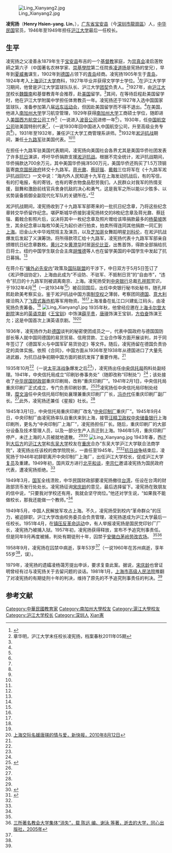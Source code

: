 [[File:Ling_Xianyang2.jpg|thumb]]

'''凌宪扬'''（'''Henry Hsien-yang. Lin'''，{{bd|1905年||1958年|9月|catIdx=L}}），[[广东省|广东省]][[宝安县|宝安县]]（今[[深圳市|深圳市]][[龍崗區|龍崗區]]）人，[[中华民国|中华民国]]官员，1946年至1949年担任[[沪江大学|沪江大学]]最后一任校长。

==生平==
凌宪扬之父凌善永1879年生于[[宝安县|宝安县]]布吉的一个[[基督教|基督教]]家庭，为[[崇真会|崇真会]]凌启莲牧師之第六子（中国著名农林学家、[[崇基學院|崇基學院]]第二任院長[[凌道扬|凌道扬]]是宪扬的堂兄），早年到[[夏威夷|夏威夷]]谋生，1902年到[[德国|德国]]占领下的[[青岛|青岛]]经商。凌宪扬1905年生于[[青岛|青岛]]，1924年考入[[上海|上海]][[沪江大学|沪江大学]]商科，1927年毕业并获得文学学士学位。<ref name=shenzhen>{{Cite web |url=http://sztqb.sznews.com/html/2008-12/22/content_461973.htm |title=凌宪扬与淞沪抗战，深圳特区报，2008年12月22日 |accessdate=2013年3月26日 |archive-date=2016年3月4日 |archive-url=https://web.archive.org/web/20160304233407/http://sztqb.sznews.com/html/2008-12/22/content_461973.htm |dead-url=no }}</ref>在沪江大学学习期间，他曾是沪江大学篮球队队长、沪江大学[[团契|团契]]负责人。<ref name=zhm>章华明，沪江大学末任校长凌宪扬，档案春秋2011年05期</ref>1927年，由[[沪江大学|沪江大学]]校长[[魏馥南|魏馥南]]和基督教青年会推荐，赴[[美国|美国]]留学。<ref name=shenzhen/>其间，在等待启程赴美国留学时，他在沪江大学附属中学担任体育教员一年。凌宪扬还于1927年入选中国国家篮球队，准备参加第八届[[远东运动会|远东运动会]]，但因赴美国留学而不得不退出。<ref name=zhm/>在美国，他进入[[南加州大学|南加州大学]]学习航空管理，1929年获得[[南加州大学|南加州大学]]工商硕士学位，随即进入[[美国|美国]][[西方航空公司|西方航空公司]]工作<ref name=shenzhen/>（一说进入[[波音公司|波音公司]]进修一年<ref name=zhm/>）。1930年，任[[中国航空公司|中国航空公司]]驻美国特别代表<ref name=shenzhen/>，（一说1930年回中国进入中国航空公司，升至高级业务专员<ref name=zhm/>）。1931年至1932年，兼任沪江大学工商管理系讲师。<ref name=zhm/>1932年[[淞沪抗战|淞沪抗战]]期间，兼任[[十九路军|十九路军]]驻美国代表。<ref name=shenzhen/><ref name=zhm/>

在担任十九路军驻美国代表期间，凌宪扬向美国社会各界尤其是美国华侨社团发表了许多[[抗日|抗日]]演讲，呼吁华侨捐款支援[[淞沪抗战|淞沪抗战]]。根据不完全统计，淞沪抗战期间，华侨捐款达700余万元，其中美国华侨捐洋500万元，美国华侨还购买了1.5万顶钢盔寄[[南京国民政府|南京国民政府]]转交十九路军。[[蒋光鼐|蒋光鼐]]、[[蔡廷锴|蔡廷锴]]、[[戴戟|戴戟]]三位将军在《十九路军淞沪抗战回忆》一文中说：“海内外人民知道十九军在上海发动抗战后，有的写信，有的打电报，有的寄钱，也有的寄衣物食品慰劳我们。人民群众对我军的热情支援，鼓舞和激励前线官兵舍身抗敌的决心和勇气，这是我军之所以能以少胜多、以劣势装备抵御全副现代化军队的关键所在。”<ref name=shenzhen/>

淞沪抗战期间，凌宪扬收到了十九路军军部寄来的一批抗日纪念章，乃将这些纪念章转交华侨留作纪念。堪萨斯城华侨接到凌宪扬转交的8枚纪念章及蒋光鼐、蔡廷锴、戴戟合影照片后，议决将其中一枚纪念章及照片赠给该埠捐款最多的[[杨菊坡|杨菊坡]]医生，其余纪念章以每枚10美元为起价进行拍卖，拍卖所得连同其他捐款一同汇到[[上海|上海]]。旧金山大中华戏院班主及演员，以及[[芝加哥|芝加哥]]女舞蹈明星[[刘科伦|刘科伦]]，在淞沪抗战爆发后发起了义演筹饷，将所得款项汇给十九路军，凌宪扬代表十九路军军部亲自颁赠抗日纪念章数枚。[[黄兴|黄兴]]之女[[黄澄华|黄澄华]]时居[[哥伦比亚|哥伦比亚]]，出售首饰，得款全部捐给抗日将士。纽约中国学生联合会主席[[胡惟德|胡惟德]]等人也在留学美国的中国学生中发起了抗日募捐。<ref name=shenzhen/>

在蒋介石“[[攘外必先安内|攘外必先安内]]”政策及[[国际联盟|国际联盟]]的干涉下，中日双方于5月5日签订了《淞沪停战协定》，上海由此成为“不设防、不驻军、不抵制日货”的“自由市”，“违令”抗日的十九路军则被调离南京、上海。凌宪扬受到[[中华民国中央银行|中央银行]]总裁[[孔祥熙|孔祥熙]]赏识，于1932年4月<ref name=shenzhen/>（一说1934年<ref name=zhm/>）被召回国后，出任中央银行秘书处秘书，随孔祥熙赴欧美考察实业。鉴于淞沪抗战中国方面[[制空权|制空权]]之薄弱，考察团同[[德国|德国]]、[[意大利|意大利]]接洽购入了[[飞霞式轰炸机|飞霞式轰炸机]]等军用物资。<ref name=shenzhen/><ref name=zhm/>上海准备在虬江口兴建虬江码头，由凌宪扬负责筹备。<ref name=zhm/>
[[File:Ling_Xianyang1.jpg|thumb]]
1935年秋，他曾经应邀在[[上海|上海]][[卡尔登大剧院|卡尔登大剧院]]演出的[[英语|英语]][[京剧|京剧]]《[[王宝钏|王宝钏]]》中饰演[[薛平贵|薛平贵]]，[[唐瑛|唐瑛]]饰演王宝钏，[[方伯奋|方伯奋]]饰演王允；这是中国首次上演英语京剧。<ref name=zhm/><ref>[http://www.ycwb.com/ePaper/xkb/html/2010-08/12/content_898028.htm 上海交际名媛唐瑛的情与爱，新快报，2010年8月12日]{{dead link|date=2017年11月 |bot=InternetArchiveBot |fix-attempted=yes }}</ref>

1936年，凌宪扬作为赴[[德国|德国]]谈判的秘密使团成员之一，代表中国政府与德国国防部长等人就中国同德国的易货贸易、信用贷款、工业合作等方面开展谈判，并于同年签订了《德国军火与中国军矿易货协定》等文件。随后，凌宪扬留在德国负责协定的具体实施。依照《合同》，中国方面从1936年至1938年从德国进口了大量先进武器，为抗日战争初期中国方面的抵抗发挥了重要作用。<ref name=shenzhen/>

1935年10月<ref name=zhm/>（一说[[太平洋战争|太平洋战争]]爆发之后<ref name=shenzhen/>），凌宪扬出任[[中央信托局|中央信托局]]购料处副经理。1941年，中央信托局成立“印刷钞券事务处”（随即改称“印制处”）<ref name=shenzhen/>；该处接收了[[中华民国财政部|中华民国财政部]]重庆印刷局，改称“重庆印刷厂”。1941年2月1日，中央信托局重庆印刷厂正式成立，专门负责印刷钞票。<ref name=yinchao>{{Cite web |url=http://shyc.cbpm.cn/qywh/qyzz/200904/t20090423_27073.html |title=枣子岚垭1号，上海印钞有限公司，于2013-03-26查阅 |access-date=2013-03-26 |archive-url=https://web.archive.org/web/20121231184851/http://shyc.cbpm.cn/qywh/qyzz/200904/t20090423_27073.html |archive-date=2012-12-31 |dead-url=yes }}</ref><ref name=shenzhen/>凌宪扬任中央信托局印制处经理，[[糜文溶|糜文溶]]任中央信托局印制处襄理兼重庆印刷厂厂长，[[冯亦代|冯亦代]]任重庆印刷厂副厂长。<ref name=shenzhen/>此外，凌宪扬还兼任《星报》社长。<ref name=zhm/>

1945年3月1日，中央信托局重庆印刷厂改名“[[中央印制厂|中央印制厂]]重庆厂”。1945年9月4日，中央印制厂由凌宪扬率队自重庆来到上海，接管[[汪精卫政权|汪精卫政权]][[中央储备银行|中央储备银行]]上海印刷所，更名为“中央印制厂上海厂”，凌宪扬担任厂长。随后，重庆印刷厂的大部分设备及技术管理人员，以及一部分生产人员迁到上海。1946年5月，重庆印刷厂停产，未迁上海的人员被就地遣散。 <ref name=yinchao/><ref name=jinyang>{{Cite web |url=http://culture.ycwb.com/2013-02/26/content_4344106_3.htm |title=“广东仔”在沪江大学，金羊网，2013-02-26 |access-date=2013-03-26 |archive-url=https://web.archive.org/web/20130506231602/http://culture.ycwb.com/2013-02/26/content_4344106_3.htm |archive-date=2013-05-06 |dead-url=yes }}</ref>
[[File:Ling_Xianyang.jpg|thumb]]
1943年春，西迁到[[大后方|大后方]]的[[沪江大学|沪江大学]]和[[东吴大学|东吴大学]]校友在[[重庆|重庆]]合办“东吴大学沪江大学联合法商学院”，凌宪扬出任该校的商学院院长，一直任至1945年。<ref>{{Cite web |url=http://www.wenming.cn/wxys/shangxi/201112/t20111229_444184.shtml |title=沪江大学，中国文明网，2011-12-29 |accessdate=2013-03-26 |archive-date=2012-08-05 |archive-url=https://web.archive.org/web/20120805070917/http://www.wenming.cn/wxys/shangxi/201112/t20111229_444184.shtml |dead-url=no }}</ref><ref name=zhm/>[[抗日战争|抗日战争]]结束后，凌宪扬于1946年初辞职离开中央印制厂上海厂，出任沪江大学校长，促成沪江大学[[复员|复员]]及重建。1949年初，国共双方进行[[北平和谈|北平和谈]]，[[李宗仁|李宗仁]]邀请凌宪扬为国民政府代表，遭凌宪扬拒绝。<ref name=jinyang/>

1949年3月，[[中華民國國軍|国军]]全线溃败，中华民国财政部要凌宪扬撤往[[台湾|台湾]]，任设在台湾的财政部货币发行处处长。凌宪扬征询[[宋庆龄|宋庆龄]]的意见，最后选择留下。凌宪扬在致朋友的信中说，“只要我对学校还有用，我就会坚守岗位。”他还对学生说，“如果我不能做校长，那我还能做一个教师。”<ref name=jinyang/>

1949年5月，中国人民解放军攻占上海。不久，凌宪扬受到校内“革命群众”的压力，被迫辞职，沪江大学改由校务委员会负责管理，凌宪扬遂成为沪江大学最后一任校长。1951年4月，在[[镇压反革命运动|镇压反革命运动]]中，有人举报凌宪扬是国民党印钞厂厂长，凌宪扬乃被捕入狱。1957年初，凌宪扬获得释放，宣布不予追究刑事责任。但是同年9月再度被捕，判处有期徒刑十年，囚禁于[[安徽|安徽]][[白茅岭农场|白茅岭劳改农场]]。 <ref name=jinyang/><ref>[http://book.sina.com.cn/longbook/his/1112168249_shiqudedaxue/62.shtml 三所著名教会大学集体“消失”，载 陈远 编、谢泳 等著，逝去的大学，同心出版社，2005年]</ref>

1958年9月，凌宪扬在囚禁中病逝，享年53岁<ref name=jinyang/>（一说1960年在苏州病逝，享年55岁<ref name=shenzhen/>，误）。

1979年，凌宪扬的遗孀凌杨蔼芳提出申诉，要求复查此案。据说，[[宋庆龄|宋庆龄]]也曾证明曾经有过与凌宪扬关于去留问题的谈话。1981年1月，[[上海市高级人民法院|上海市高级人民法院]]推翻了对凌宪扬的有期徒刑十年的判决，维持了原先的不予追究刑事责任的判决。<ref name=jinyang/>

==参考文献==
{{Commonscat|Ling Xianyang}}
<div class="references-small">
<references />
</div>

{{DEFAULTSORT:Ling}}
[[Category:中華民國教育家|Category:中華民國教育家]]
[[Category:南加州大學校友|Category:南加州大學校友]]
[[Category:滬江大學校友|Category:滬江大學校友]]
[[Category:沪江大学校长|Category:沪江大学校长]]
[[Category:深圳人|Category:深圳人]]
[[Category:凌姓|Xian憲]]